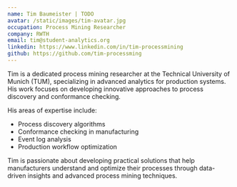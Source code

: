 ```yaml
---
name: Tim Baumeister | TODO
avatar: /static/images/tim-avatar.jpg
occupation: Process Mining Researcher
company: RWTH
email: tim@student-analytics.org
linkedin: https://www.linkedin.com/in/tim-processmining
github: https://github.com/tim-processming
---
```


Tim is a dedicated process mining researcher at the Technical University of Munich (TUM), specializing in advanced analytics for production systems. His work focuses on developing innovative approaches to process discovery and conformance checking.

His areas of expertise include:

- Process discovery algorithms
- Conformance checking in manufacturing
- Event log analysis
- Production workflow optimization

Tim is passionate about developing practical solutions that help manufacturers understand and optimize their processes through data-driven insights and advanced process mining techniques.
